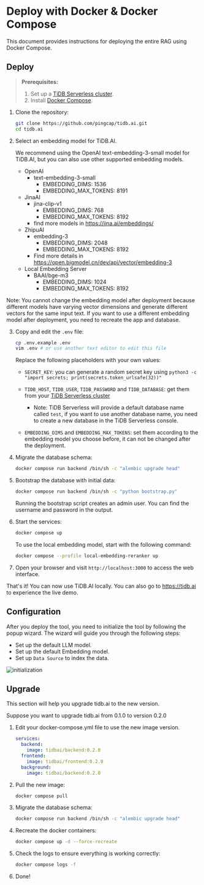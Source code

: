 # Deploy with Docker & Docker Compose

This document provides instructions for deploying the entire RAG using Docker Compose.

## Deploy

> **Prerequisites:**
>
> 1. Set up a [TiDB Serverless cluster](https://docs.pingcap.com/tidbcloud/tidb-cloud-quickstart).
> 2. Install [Docker Compose](https://docs.docker.com/compose/install/).

1. Clone the repository:

    ```bash
    git clone https://github.com/pingcap/tidb.ai.git
    cd tidb.ai
    ```

2. Select an embedding model for TiDB.AI.

    We recommend using the OpenAI text-embedding-3-small model for TiDB.AI, but you can also use other supported embedding models.

    - OpenAI
        - text-embedding-3-small
            - EMBEDDING_DIMS: 1536
            - EMBEDDING_MAX_TOKENS: 8191
    - JinaAI
        - jina-clip-v1
            - EMBEDDING_DIMS: 768
            - EMBEDDING_MAX_TOKENS: 8192
        - find more models in https://jina.ai/embeddings/
    - ZhipuAI
        - embedding-3
            - EMBEDDING_DIMS: 2048
            - EMBEDDING_MAX_TOKENS: 8192
        - Find more details in https://open.bigmodel.cn/dev/api/vector/embedding-3
    - Local Embedding Server
        - BAAI/bge-m3
            - EMBEDDING_DIMS: 1024
            - EMBEDDING_MAX_TOKENS: 8192


<Callout>
Note: You cannot change the embedding model after deployment because different models have varying vector dimensions and generate different vectors for the same input text.
If you want to use a different embedding model after deployment, you need to recreate the app and database.
</Callout>

3. Copy and edit the `.env` file:

    ```bash
    cp .env.example .env
    vim .env # or use another text editor to edit this file
    ```

    Replace the following placeholders with your own values:
    - `SECRET_KEY`: you can generate a random secret key using `python3 -c "import secrets; print(secrets.token_urlsafe(32))"`
    - `TIDB_HOST`, `TIDB_USER`, `TIDB_PASSWORD` and `TIDB_DATABASE`: get them from your [TiDB Serverless cluster](https://tidbcloud.com/)

      - Note: TiDB Serverless will provide a default database name called `test`, if you want to use another database name, you need to create a new database in the TiDB Serverless console.
    - `EMBEDDING_DIMS` and `EMBEDDING_MAX_TOKENS`: set them according to the embedding model you choose before, it can not be changed after the deployment.

4. Migrate the database schema:

    ```bash
    docker compose run backend /bin/sh -c "alembic upgrade head"
    ```

5. Bootstrap the database with initial data:

    ```bash
    docker compose run backend /bin/sh -c "python bootstrap.py"
    ```

    Running the bootstrap script creates an admin user. You can find the username and password in the output.

6. Start the services:

    ```bash
    docker compose up
    ```

    To use the local embedding model, start with the following command:

    ```bash
    docker compose --profile local-embedding-reranker up
    ```

7. Open your browser and visit `http://localhost:3000` to access the web interface.

That's it! You can now use TiDB.AI locally. You can also go to https://tidb.ai to experience the live demo.


## Configuration

After you deploy the tool, you need to initialize the tool by following the popup wizard. The wizard will guide you through the following steps:

* Set up the default LLM model.
* Set up the default Embedding model.
* Set up `Data Source` to index the data.

![initialization](https://github.com/user-attachments/assets/7f9253da-3d6f-4ccd-838d-feed3f0b6f05 "Initialization")


## Upgrade

This section will help you upgrade tidb.ai to the new version.

Suppose you want to upgrade tidb.ai from 0.1.0 to version 0.2.0

1. Edit your docker-compose.yml file to use the new image version.

    ```yaml
    services:
      backend:
        image: tidbai/backend:0.2.0
      frontend:
        image: tidbai/frontend:0.2.0
      background:
        image: tidbai/backend:0.2.0
    ```

2. Pull the new image:

    ```bash
    docker compose pull
    ```

3. Migrate the database schema:

    ```bash
    docker compose run backend /bin/sh -c "alembic upgrade head"
    ```

4. Recreate the docker containers:

    ```bash
    docker compose up -d --force-recreate
    ```

5. Check the logs to ensure everything is working correctly:

    ```bash
    docker compose logs -f
    ```

6. Done!
